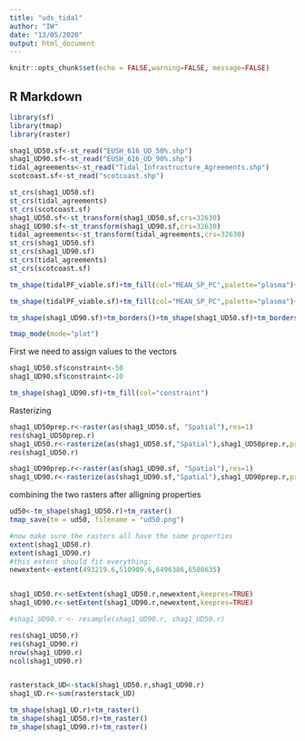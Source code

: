 ```yaml
---
title: "uds_tidal"
author: "IW"
date: "13/05/2020"
output: html_document
---
```


```r
knitr::opts_chunk$set(echo = FALSE,warning=FALSE, message=FALSE)
```

## R Markdown

```r
library(sf)
library(tmap)
library(raster)
```

```r
shag1_UD50.sf<-st_read("EUSH_616_UD_50%.shp")
shag1_UD90.sf<-st_read("EUSH_616_UD_90%.shp")
tidal_agreements<-st_read("Tidal_Infrastructure_Agreements.shp")
scotcoast.sf<-st_read("scotcoast.shp")
```

```r
st_crs(shag1_UD50.sf)
st_crs(tidal_agreements)
st_crs(scotcoast.sf)
shag1_UD50.sf<-st_transform(shag1_UD50.sf,crs=32630)
shag1_UD90.sf<-st_transform(shag1_UD90.sf,crs=32630)
tidal_agreements<-st_transform(tidal_agreements,crs=32630)
st_crs(shag1_UD50.sf)
st_crs(shag1_UD90.sf)
st_crs(tidal_agreements)
st_crs(scotcoast.sf)
```

```r
tm_shape(tidalPF_viable.sf)+tm_fill(col="MEAN_SP_PC",palette="plasma")+tm_shape(shag1_UD50.sf)+tm_borders()+tm_shape(tidal_agreements)+tm_polygons(col="blue")

tm_shape(tidalPF_viable.sf)+tm_fill(col="MEAN_SP_PC",palette="plasma")+tm_shape(shag1_UD90.sf)+tm_borders()+tm_shape(tidal_agreements)+tm_polygons(col="blue")

tm_shape(shag1_UD90.sf)+tm_borders()+tm_shape(shag1_UD50.sf)+tm_borders()

tmap_mode(mode="plot")
```
First we need to assign values to the vectors
```r
shag1_UD50.sf$constraint<-50
shag1_UD90.sf$constraint<-10

tm_shape(shag1_UD90.sf)+tm_fill(col="constraint")

```

Rasterizing

```r
shag1_UD50prep.r<-raster(as(shag1_UD50.sf, "Spatial"),res=1)
res(shag1_UD50prep.r)
shag1_UD50.r<-rasterize(as(shag1_UD50.sf,"Spatial"),shag1_UD50prep.r,progress="text",field="constraint")
res(shag1_UD50.r)

shag1_UD90prep.r<-raster(as(shag1_UD90.sf, "Spatial"),res=1)
shag1_UD90.r<-rasterize(as(shag1_UD90.sf,"Spatial"),shag1_UD90prep.r,progress="text",field="constraint")
```

combining the two rasters after alligning properties

```r

ud50<-tm_shape(shag1_UD50.r)+tm_raster()
tmap_save(tm = ud50, filename = "ud50.png")
```
```r
#now make sure the rasters all have the same properties
extent(shag1_UD50.r)
extent(shag1_UD90.r)
#this extent should fit everything:
newextent<-extent(493219.6,510909.6,6496386,6508635)


shag1_UD50.r<-setExtent(shag1_UD50.r,newextent,keepres=TRUE)
shag1_UD90.r<-setExtent(shag1_UD90.r,newextent,keepres=TRUE)

#shag1_UD90.r <- resample(shag1_UD90.r, shag1_UD50.r)

res(shag1_UD50.r)
res(shag1_UD90.r)
nrow(shag1_UD90.r)
ncol(shag1_UD90.r)


rasterstack_UD<-stack(shag1_UD50.r,shag1_UD90.r)
shag1_UD.r<-sum(rasterstack_UD)
```
```r
tm_shape(shag1_UD.r)+tm_raster()
tm_shape(shag1_UD50.r)+tm_raster()
tm_shape(shag1_UD90.r)+tm_raster()
```
